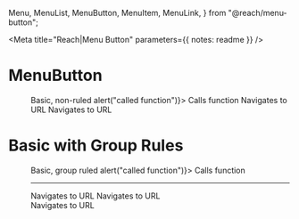 
  Menu,
  MenuList,
  MenuButton,
  MenuItem,
  MenuLink,
} from "@reach/menu-button";

<Meta title="Reach|Menu Button" parameters={{ notes: readme }} />

# MenuButton

<Preview>
  <Story name="Basic">
    <Menu>
      <MenuButton data-select>Basic, non-ruled</MenuButton>
      <MenuList>
        <MenuItem onSelect={() => alert("called function")}>
          Calls function
        </MenuItem>
        <MenuLink to="#one">Navigates to URL</MenuLink>
        <MenuLink to="#two">Navigates to URL</MenuLink>
      </MenuList>
    </Menu>
  </Story>
</Preview>

# Basic with Group Rules

<Preview>
  <Story name="Group Rules">
    <Menu>
      <MenuButton data-select>Basic, group ruled</MenuButton>
      <MenuList>
        <MenuItem onSelect={() => alert("called function")}>
          Calls function
        </MenuItem>
        <hr data-reach-menu-rule />
        <MenuLink to="#one">Navigates to URL</MenuLink>
        <MenuLink to="#two">Navigates to URL</MenuLink>
        <div data-reach-menu-rule />
        <MenuLink to="#two">Navigates to URL</MenuLink>
      </MenuList>
    </Menu>
  </Story>
</Preview>
